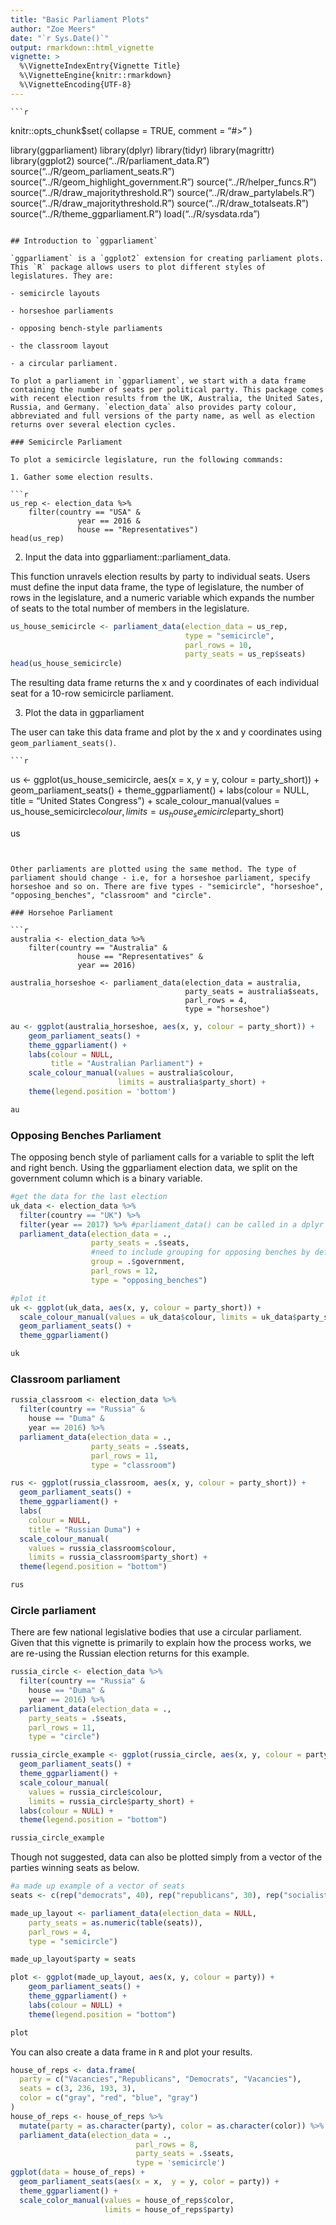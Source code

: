 ```yaml
---
title: "Basic Parliament Plots"
author: "Zoe Meers"
date: "`r Sys.Date()`"
output: rmarkdown::html_vignette
vignette: >
  %\VignetteIndexEntry{Vignette Title}
  %\VignetteEngine{knitr::rmarkdown}
  %\VignetteEncoding{UTF-8}
---
```

    
    ```r
knitr::opts_chunk$set(
    collapse = TRUE,
    comment = "#>"
)

library(ggparliament)
library(dplyr)
library(tidyr)
library(magrittr)
library(ggplot2)
source("../R/parliament_data.R")
source("../R/geom_parliament_seats.R")
source("../R/geom_highlight_government.R")
source("../R/helper_funcs.R")
source("../R/draw_majoritythreshold.R")
source("../R/draw_partylabels.R")
source("../R/draw_majoritythreshold.R")
source("../R/draw_totalseats.R")
source("../R/theme_ggparliament.R")
load("../R/sysdata.rda")
```

## Introduction to `ggparliament`

`ggparliament` is a `ggplot2` extension for creating parliament plots. This `R` package allows users to plot different styles of legislatures. They are:
    
- semicircle layouts 

- horseshoe parliaments

- opposing bench-style parliaments

- the classroom layout

- a circular parliament.

To plot a parliament in `ggparliament`, we start with a data frame containing the number of seats per political party. This package comes with recent election results from the UK, Australia, the United Sates, Russia, and Germany. `election_data` also provides party colour, abbreviated and full versions of the party name, as well as election returns over several election cycles.

### Semicircle Parliament

To plot a semicircle legislature, run the following commands:
    
1. Gather some election results.

```r
us_rep <- election_data %>%
    filter(country == "USA" &
               year == 2016 &
               house == "Representatives")
head(us_rep)
```

2. Input the data into ggparliament::parliament_data.

This function unravels election results by party to individual seats. Users must define the input data frame, the type of legislature, the number of rows in the legislature, and a numeric variable which expands the number of seats to the total number of members in the legislature.

```r
us_house_semicircle <- parliament_data(election_data = us_rep,
                                       type = "semicircle",
                                       parl_rows = 10,
                                       party_seats = us_rep$seats)
head(us_house_semicircle)
```

The resulting data frame returns the x and y coordinates of each individual seat for a 10-row semicircle parliament. 

3. Plot the data in ggparliament

The user can take this data frame and plot by the x and y coordinates using `geom_parliament_seats()`. 
    
    ```r
us <- ggplot(us_house_semicircle, aes(x = x, y = y, colour = party_short)) +
    geom_parliament_seats() + 
    theme_ggparliament() +
    labs(colour = NULL, 
         title = "United States Congress") +
    scale_colour_manual(values = us_house_semicircle$colour, 
                        limits = us_house_semicircle$party_short) 

us
```


Other parliaments are plotted using the same method. The type of parliament should change - i.e, for a horseshoe parliament, specify horseshoe and so on. There are five types - "semicircle", "horseshoe", "opposing_benches", "classroom" and "circle".

### Horsehoe Parliament

```r
australia <- election_data %>%
    filter(country == "Australia" &
               house == "Representatives" &
               year == 2016) 

australia_horseshoe <- parliament_data(election_data = australia,
                                       party_seats = australia$seats,
                                       parl_rows = 4,
                                       type = "horseshoe")
```

```r
au <- ggplot(australia_horseshoe, aes(x, y, colour = party_short)) +
    geom_parliament_seats() + 
    theme_ggparliament() +
    labs(colour = NULL, 
         title = "Australian Parliament") +
    scale_colour_manual(values = australia$colour, 
                        limits = australia$party_short) + 
    theme(legend.position = 'bottom')

au
```

### Opposing Benches Parliament

The opposing bench style of parliament calls for a variable to split the left and right bench. Using the ggparliament election data, we split on the government column which is a binary variable.


```r
#get the data for the last election
uk_data <- election_data %>%
  filter(country == "UK") %>%
  filter(year == 2017) %>% #parliament_data() can be called in a dplyr chain.
  parliament_data(election_data = ., 
                  party_seats = .$seats,
                  #need to include grouping for opposing benches by definition
                  group = .$government,
                  parl_rows = 12,
                  type = "opposing_benches")

#plot it
uk <- ggplot(uk_data, aes(x, y, colour = party_short)) +
  scale_colour_manual(values = uk_data$colour, limits = uk_data$party_short) +
  geom_parliament_seats() +
  theme_ggparliament()

uk

```

### Classroom parliament

```r
russia_classroom <- election_data %>%
  filter(country == "Russia" &
    house == "Duma" &
    year == 2016) %>% 
  parliament_data(election_data = .,
                  party_seats = .$seats,
                  parl_rows = 11,
                  type = "classroom")
```

```r
rus <- ggplot(russia_classroom, aes(x, y, colour = party_short)) +
  geom_parliament_seats() +
  theme_ggparliament() +
  labs(
    colour = NULL,
    title = "Russian Duma") +
  scale_colour_manual(
    values = russia_classroom$colour,
    limits = russia_classroom$party_short) +
  theme(legend.position = "bottom")

rus
```


### Circle parliament

There are few national legislative bodies that use a circular parliament. Given that this vignette is primarily to explain how the process works, we are re-using the Russian election returns for this example.

```r
russia_circle <- election_data %>%
  filter(country == "Russia" &
    house == "Duma" &
    year == 2016) %>% 
  parliament_data(election_data = .,
    party_seats = .$seats,
    parl_rows = 11,
    type = "circle")
```

```r
russia_circle_example <- ggplot(russia_circle, aes(x, y, colour = party_short)) +
  geom_parliament_seats() +
  theme_ggparliament() +
  scale_colour_manual(
    values = russia_circle$colour,
    limits = russia_circle$party_short) +
  labs(colour = NULL) +
  theme(legend.position = "bottom")

russia_circle_example
```

Though not suggested, data can also be plotted simply from a vector of the parties winning seats as below.

```r
#a made up example of a vector of seats
seats <- c(rep("democrats", 40), rep("republicans", 30), rep("socialists", 20), rep("nationalists", 10))

made_up_layout <- parliament_data(election_data = NULL,
    party_seats = as.numeric(table(seats)),
    parl_rows = 4,
    type = "semicircle")

made_up_layout$party = seats

plot <- ggplot(made_up_layout, aes(x, y, colour = party)) +
    geom_parliament_seats() +
    theme_ggparliament() +
    labs(colour = NULL) +
    theme(legend.position = "bottom")

plot
```

You can also create a data frame in `R` and plot your results.
```r
house_of_reps <- data.frame(
  party = c("Vacancies","Republicans", "Democrats", "Vacancies"),
  seats = c(3, 236, 193, 3),
  color = c("gray", "red", "blue", "gray")
) 
house_of_reps <- house_of_reps %>% 
  mutate(party = as.character(party), color = as.character(color)) %>%
  parliament_data(election_data = .,
                            parl_rows = 8,
                            party_seats = .$seats,
                            type = 'semicircle')
ggplot(data = house_of_reps) +
  geom_parliament_seats(aes(x = x,  y = y, color = party)) +
  theme_ggparliament() +
  scale_color_manual(values = house_of_reps$color, 
                     limits = house_of_reps$party)

```

